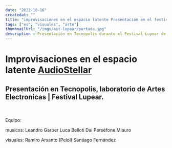 ```yaml
---
date: "2022-10-16"
createdat: ""
title: "improvisaciones en el espacio latente Presentación en el festival lupear"
tags: ["es", "visuales", "arte"]
thumbnailUrl: "/imgs/ast-lupear/portada.jpg"
description : Presentación en Tecnopolis durante el Festival Lupear de "Improvisaciones en el espacio latente" | AudioStellar. 
---
```


# Improvisaciones en el espacio latente [AudioStellar](https://audiostellar.xyz/)

## Presentación en Tecnopolis, laboratorio de Artes Electronicas | Festival Lupear.

<br />



<Youtube id="kZhcpq4R4c0" width="w-2/4" />

<br />
Equipo:

musicxs:
Leandro Garber
Luca Belloti
Dai Perséfone Miauro

visuales:
Ramiro Arsanto (Pelol)
Santiago Fernández

